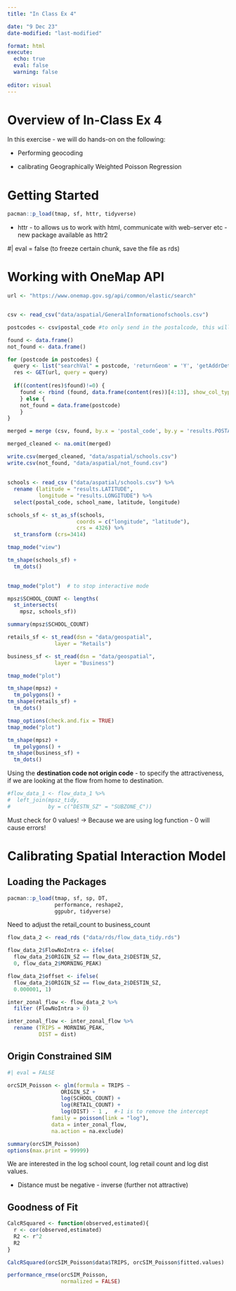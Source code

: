 ```yaml
---
title: "In Class Ex 4"

date: "9 Dec 23"
date-modified: "last-modified" 

format: html
execute: 
  echo: true
  eval: false
  warning: false
  
editor: visual 
---
```


# Overview of In-Class Ex 4

In this exercise - we will do hands-on on the following:

-   Performing geocoding

-   calibrating Geographically Weighted Poisson Regression

# Getting Started

```r
pacman::p_load(tmap, sf, httr, tidyverse)
```

-   httr - to allows us to work with html, communicate with web-server etc - new package available as httr2

#\| eval = false (to freeze certain chunk, save the file as rds)

# Working with OneMap API 

```r

url <- "https://www.onemap.gov.sg/api/common/elastic/search"


csv <- read_csv("data/aspatial/GeneralInformationofschools.csv")

postcodes <- csv$postal_code #to only send in the postalcode, this will keep it simpler and faster 

found <- data.frame()
not_found <- data.frame()

for (postcode in postcodes) {
  query <- list("searchVal" = postcode, 'returnGeom' = 'Y', 'getAddrDetails' = 'Y', 'pageNum' = '1')
  res <- GET(url, query = query)
  
  if((content(res)$found)!=0) {
    found <- rbind (found, data.frame(content(res))[4:13], show_col_types = FALSE)
    } else {
    not_found = data.frame(postcode)
    }
}
```

```r
merged = merge (csv, found, by.x = 'postal_code', by.y = 'results.POSTAL', all=TRUE)

merged_cleaned <- na.omit(merged)

write.csv(merged_cleaned, "data/aspatial/schools.csv")
write.csv(not_found, "data/aspatial/not_found.csv")
```

## 

```r
schools <- read_csv ("data/aspatial/schools.csv") %>%
  rename (latitude = "results.LATITUDE",
          longitude = "results.LONGITUDE") %>%
  select(postal_code, school_name, latitude, longitude)
```

```r
schools_sf <- st_as_sf(schools,
                      coords = c("longitude", "latitude"),
                      crs = 4326) %>%
  st_transform (crs=3414)
```

```r

tmap_mode("view")

tm_shape(schools_sf) +
  tm_dots()

 
tmap_mode("plot")  # to stop interactive mode

```

```r
mpsz$SCHOOL_COUNT <- lengths(
  st_intersects(
    mpsz, schools_sf))
```

```r
summary(mpsz$SCHOOL_COUNT)
```

```r
retails_sf <- st_read(dsn = "data/geospatial", 
               layer = "Retails")

```

```r
business_sf <- st_read(dsn = "data/geospatial", 
               layer = "Business")

```

```r

tmap_mode("plot")

tm_shape(mpsz) +
  tm_polygons() +
tm_shape(retails_sf) +
  tm_dots()
```

```r
tmap_options(check.and.fix = TRUE)
tmap_mode("plot")

tm_shape(mpsz) +
  tm_polygons() +
tm_shape(business_sf) +
  tm_dots()
```

Using the **destination code not origin code** - to specify the attractiveness, if we are looking at the flow from home to destination.

```r
#flow_data_1 <- flow_data_1 %>%
#  left_join(mpsz_tidy,
#            by = c("DESTN_SZ" = "SUBZONE_C"))
```

Must check for 0 values! -\> Because we are using log function - 0 will cause errors!

# Calibrating Spatial Interaction Model

## Loading the Packages

```r
pacman::p_load(tmap, sf, sp, DT,
               performance, reshape2,
               ggpubr, tidyverse)
```

Need to adjust the retail_count to business_count

```r
flow_data_2 <- read_rds ("data/rds/flow_data_tidy.rds")

```

```r

flow_data_2$FlowNoIntra <- ifelse(
  flow_data_2$ORIGIN_SZ == flow_data_2$DESTIN_SZ, 
  0, flow_data_2$MORNING_PEAK)

flow_data_2$offset <- ifelse(
  flow_data_2$ORIGIN_SZ == flow_data_2$DESTIN_SZ, 
  0.000001, 1)
```

```r
inter_zonal_flow <- flow_data_2 %>%
  filter (FlowNoIntra > 0)
```

```r
inter_zonal_flow <- inter_zonal_flow %>%
  rename (TRIPS = MORNING_PEAK,
          DIST = dist)
```

## Origin Constrained SIM

```r

#| eval = FALSE

orcSIM_Poisson <- glm(formula = TRIPS ~ 
                 ORIGIN_SZ +
                 log(SCHOOL_COUNT) +
                 log(RETAIL_COUNT) +
                 log(DIST) - 1 ,  #-1 is to remove the intercept
              family = poisson(link = "log"),
              data = inter_zonal_flow,
              na.action = na.exclude)

summary(orcSIM_Poisson)
options(max.print = 99999)
```

We are interested in the log school count, log retail count and log dist values.

-   Distance must be negative - inverse (further not attractive)

## Goodness of Fit

```r
CalcRSquared <- function(observed,estimated){
  r <- cor(observed,estimated)
  R2 <- r^2
  R2
}
```

```r
CalcRSquared(orcSIM_Poisson$data$TRIPS, orcSIM_Poisson$fitted.values)
```

```r
performance_rmse(orcSIM_Poisson,
                 normalized = FALSE)
```
